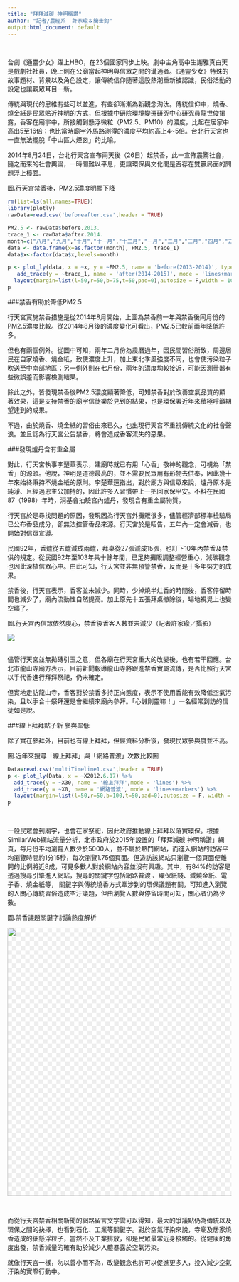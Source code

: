 ```yaml
---
title: "拜拜減碳 神明稱讚"
author: "記者/農經系  許家瑜＆簡士鈞"
output:html_document: default
---
```

<br/>
<p>台劇《通靈少女》躍上HBO，在23個國家同步上映。劇中主角高中生謝雅真白天是戲劇社社員，晚上則在公廟當起神明與信眾之間的溝通者。《通靈少女》特殊的故事題材、背景以及角色設定，讓傳統信仰隨著這股熱潮重新被認識，民俗活動的設定也讓觀眾耳目一新。
<p>傳統與現代的思維有些可以並進，有些卻漸漸為新觀念淘汰。傳統信仰中，燒香、燒金紙是民眾貼近神明的方式，但根據中研院環境變遷研究中心研究員龍世俊揭露，香客在廟宇中，所接觸到懸浮微粒（PM2.5、PM10）的濃度，比起在居家中高出5至16倍；也比當時廟宇外馬路測得的濃度平均約高上4~5倍。台北行天宮也一直無法擺脫「中山區大煙囪」的比喻。
<p>2014年8月24日，台北行天宮宣布兩天後（26日）起禁香，此一宣佈震驚社會，隨之而來的社會輿論，一時間難以平息，更讓環保與文化間是否存在雙贏局面的問題浮上檯面。
<br/>
<p>圖.行天宮禁香後，PM2.5濃度明顯下降
```r
rm(list=ls(all.names=TRUE))
library(plotly)
rawData=read.csv('beforeafter.csv',header = TRUE)

PM2.5 <- rawData$before.2013.
trace_1 <- rawData$after.2014.
month=c("八月","九月","十月","十一月","十二月","一月","二月","三月","四月","五月","六月","七月")
data <- data.frame(x=as.factor(month), PM2.5, trace_1)
data$x<-factor(data$x,levels=month)

p <- plot_ly(data, x = ~x, y = ~PM2.5, name = 'before(2013-2014)', type = 'scatter', mode = 'lines+markers') %>%
   add_trace(y = ~trace_1, name = 'after(2014-2015)', mode = 'lines+markers') %>%
  layout(margin=list(l=50,r=50,b=75,t=50,pad=0),autosize = F,width = 1000,height = 500,xaxis=list(title="月份"),yaxis=list(title="PM2.5濃度(μg/m3)"))
p
```

###禁香有助於降低PM2.5
<p>行天宮實施禁香措施是從2014年8月開始，上圖為禁香前一年與禁香後同月份的PM2.5濃度比較。從2014年8月後的濃度變化可看出，PM2.5已較前兩年降低許多。
<p>但也有兩個例外。從圖中可知，兩年二月份為農曆過年，因民間習俗所致，周邊居民在自家燒香、燒金紙，致使濃度上升，加上東北季風強度不同，也會使污染粒子吹送至中南部地區；另一例外則在七月份，兩年的濃度均較接近，可能因測量器有些微誤差而影響檢測結果。
<p>除此之外，皆發現禁香後PM2.5濃度顯著降低，可知禁香對於改善空氣品質的顯著效果，這是支持禁香的廟宇信徒樂於見到的結果，也是環保署近年來積極呼籲期望達到的成果。
<p>不過，由於燒香、燒金紙的習俗由來已久，也出現行天宮不重視傳統文化的社會聲浪。並且認為行天宮公告禁香，將會造成香客流失的惡果。

###發現爐丹含有重金屬 
<p>對此，行天宮執事李楚華表示，建廟時就已有用「心香」敬神的觀念，可視為「禁香」的源頭。他說，神明是道德最高的，並不需要民眾用有形物去供奉，因此幾十年來始終秉持不燒金紙的原則。李楚華還指出，對於廟方與信眾來說，爐丹原本是純淨、且經過恩主公加持的，因此許多人習慣帶上一把回家保平安。不料在民國87（1998）年時，消基會抽驗宮內爐丹，發現含有重金屬物質。
<p>行天宮於是尋找問題的原因，發現因為行天宮外攤販很多，儘管經濟部標準檢驗局已公布香品成分，卻無法控管香品來源。行天宮於是昭告，五年內一定會減香，也開始對信眾宣導。
<p>民國92年，香爐從五爐減成兩爐，拜桌從27張減成15張，也訂下10年內禁香及禁供的規定。從民國92年至103年共十餘年間，已足夠攤販調整經營重心，減碳觀念也因此深植信眾心中。由此可知，行天宮並非無預警禁香，反而是十多年努力的成果。
<p>禁香後，行天宮表示，香客並未減少。同時，少掉燒半炷香的時間後，香客停留時間也減少了，廟內流動性自然提高。加上原先十五張拜桌撤除後，場地視覺上也變空曠了。
<br/>
<p>圖.行天宮內信眾依然虔心，禁香後香客人數並未減少（記者許家瑜／攝影） 
<div id="bg">
<img src=http://i38.photobucket.com/albums/e106/chiahciahsu/FullSizeRender_zpsrqlqango.jpg>
<br/>
<br/>
<p>儘管行天宮並無拋磚引玉之意，但各廟在行天宮重大的改變後，也有若干回應。台北市龍山寺廟方表示，目前新聞報導龍山寺將跟進禁香實屬流傳，是否比照行天宮以手代香進行拜拜祭祀，仍未確定。
<p>但實地走訪龍山寺，香客對於禁香多持正向態度，表示不使用香能有效降低空氣污染，且以手合十祭拜還是會繼續來廟內參拜。「心誠則靈嘛！」一名經常到訪的信徒如是說。

###線上拜拜點子新  參與率低
<p>除了實在參拜外，目前也有線上拜拜，但經資料分析後，發現民眾參與度並不高。
<br/>
<p>圖.近年來搜尋「線上拜拜」與「網路普渡」次數比較圖 
```r
Data=read.csv('multiTimeline1.csv',header = TRUE)
p <- plot_ly(Data, x = ~X2012.6.17) %>%
  add_trace(y = ~X30, name = '線上拜拜',mode = 'lines') %>%
  add_trace(y = ~X0, name = '網路普渡', mode = 'lines+markers') %>%
  layout(margin=list(l=50,r=50,b=100,t=50,pad=0),autosize = F, width = 1000, height = 500, xaxis=list(title="日期"),yaxis=list(title="搜尋數目"))
p
```
<br/>
<p>一般民眾會到廟宇，也會在家祭祀，因此政府推動線上拜拜以落實環保。根據SimilarWeb網站流量分析，北市政府於2015年設置的「拜拜減碳 神明稱讚」網頁，每月份平均瀏覽人數少於5000人，並不屬於熱門網站，而進入網站的訪客平均瀏覽時間約1分15秒，每次瀏覽1.75個頁面。但造訪該網站只瀏覽一個頁面便離開的比例將近8成，可見多數人對於網站內容並沒有興趣。其中，有84%的訪客是透過搜尋引擎進入網站，搜尋的關鍵字包括網路普渡 、環保紙錢、減燒⾦紙、電⼦⾹、燒⾦紙等， 關鍵字與傳統燒香方式牽涉到的環保議題有關，可知進入瀏覽的人關心傳統習俗造成空汙議題，但由瀏覽人數與停留時間可知，關心者仍為少數。
<br/>
<p>圖.禁香議題關鍵字討論熱度解析
<div id="bg">
<img style="-webkit-user-select: none;background-position: 0px 0px, 10px 10px;background-size: 20px 20px;background-image:linear-gradient(45deg, #eee 25%, transparent 25%, transparent 75%, #eee 75%, #eee 100%),linear-gradient(45deg, #eee 25%, white 25%, white 75%, #eee 75%, #eee 100%);cursor: zoom-in;" src="http://i38.photobucket.com/albums/e106/chiahciahsu/wordcloud_zpsqc89pdqj.png" width="800" height="600">
</div>
<br/>
<p>而從行天宮禁香相關新聞的網路留言文字雲可以得知，最大的爭議點仍為傳統以及環保之間的抉擇，也看到石化、工業等關鍵字。對於空氣汙染來說，寺廟及居家燒香造成的細懸浮粒子，當然不及工業排放，卻是民眾最常近身接觸的。從健康的角度出發，禁香減量的確有助於減少人體暴露於空氣污染。
<p>就像行天宮一樣，勿以善小而不為，改變觀念也許可以促進更多人，投入減少空氣汙染的實際行動中。

